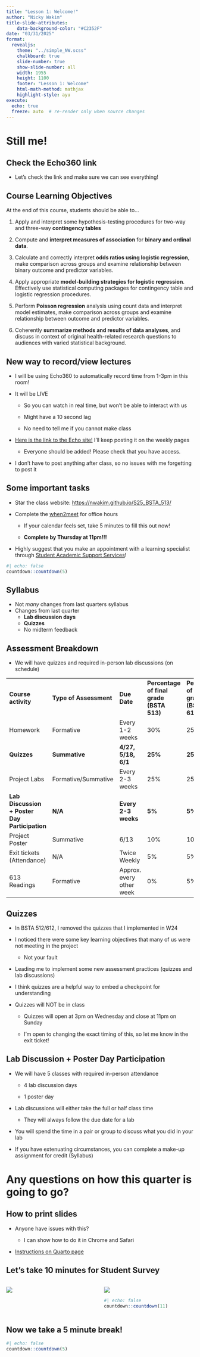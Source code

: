 ```yaml
---
title: "Lesson 1: Welcome!"
author: "Nicky Wakim"
title-slide-attributes:
    data-background-color: "#C2352F"
date: "03/31/2025"
format: 
  revealjs:
    theme: "../simple_NW.scss"
    chalkboard: true
    slide-number: true
    show-slide-number: all
    width: 1955
    height: 1100
    footer: "Lesson 1: Welcome"
    html-math-method: mathjax
    highlight-style: ayu
execute:
  echo: true
  freeze: auto  # re-render only when source changes
---
```


# Still me!

## Check the Echo360 link

-   Let's check the link and make sure we can see everything!

## Course Learning Objectives

At the end of this course, students should be able to...

1.  Apply and interpret some hypothesis-testing procedures for two-way and three-way **contingency tables**

2.  Compute and **interpret measures of association** for **binary and ordinal data**.

3.  Calculate and correctly interpret **odds ratios using logistic regression**, make comparison across groups and examine relationship between binary outcome and predictor variables.

4.  Apply appropriate **model-building strategies for logistic regression**. Effectively use statistical computing packages for contingency table and logistic regression procedures.

5.  Perform **Poisson regression** analysis using count data and interpret model estimates, make comparison across groups and examine relationship between outcome and predictor variables.

6.  Coherently **summarize methods and results of data analyses**, and discuss in context of original health-related research questions to audiences with varied statistical background.

## New way to record/view lectures

-   I will be using Echo360 to automatically record time from 1-3pm in this room!

-   It will be LIVE

    -   So you can watch in real time, but won't be able to interact with us

    -   Might have a 10 second lag

    -   No need to tell me if you cannot make class

-   [Here is the link to the Echo site!](https://echo360.org/section/6e6935cc-2428-4a3e-842c-537121bffd64/home) I'll keep posting it on the weekly pages

    -   Everyone should be added! Please check that you have access.

-   I don't have to post anything after class, so no issues with me forgetting to post it

## Some important tasks

-   Star the class website: <https://nwakim.github.io/S25_BSTA_513/>

-   Complete the [when2meet](https://www.when2meet.com/?29781152-juu4v) for office hours

    -   If your calendar feels set, take 5 minutes to fill this out now!

    -   **Complete by Thursday at 11pm!!!**

-   Highly suggest that you make an appointment with a learning specialist through [Student Academic Support Services](https://sakai.ohsu.edu/portal/site/Student_Support)!

```r
#| echo: false
countdown::countdown(5)
```

## Syllabus

-   Not *many* changes from last quarters syllabus
-   Changes from last quarter
    -   **Lab discussion days**
    -   **Quizzes**
    -   No midterm feedback

## Assessment Breakdown

-   We will have quizzes and required in-person lab discussions (on schedule)

|  |  |  |  |  |
|:--------------|:--------------|:--------------|:--------------|:--------------|
| **Course activity** | **Type of Assessment** | **Due Date** | **Percentage of final grade (BSTA 513)** | **Percentage of final grade (BSTA 613)** |
| Homework | Formative | Every 1-2 weeks | 30% | 25% |
| **Quizzes** | **Summative** | **4/27, 5/18, 6/1** | **25%** | **25%** |
| Project Labs | Formative/Summative | Every 2-3 weeks | 25% | 25% |
| **Lab Discussion + Poster Day Participation** | **N/A** | **Every 2-3 weeks** | **5%** | **5%** |
| Project Poster | Summative | 6/13 | 10% | 10% |
| Exit tickets (Attendance) | N/A | Twice Weekly | 5% | 5% |
| 613 Readings | Formative | Approx. every other week | 0% | 5% |

## Quizzes

-   In BSTA 512/612, I removed the quizzes that I implemented in W24

-   I noticed there were some key learning objectives that many of us were not meeting in the project

    -   Not your fault

-   Leading me to implement some new assessment practices (quizzes and lab discussions)

-   I think quizzes are a helpful way to embed a checkpoint for understanding

-   Quizzes will NOT be in class

    -   Quizzes will open at 3pm on Wednesday and close at 11pm on Sunday

    -   I'm open to changing the exact timing of this, so let me know in the exit ticket!

## Lab Discussion + Poster Day Participation

-   We will have 5 classes with required in-person attendance

    -   4 lab discussion days

    -   1 poster day

-   Lab discussions will either take the full or half class time

    -   They will always follow the due date for a lab

-   You will spend the time in a pair or group to discuss what you did in your lab

-   If you have extenuating circumstances, you can complete a make-up assignment for credit (Syllabus)

# Any questions on how this quarter is going to go?

## How to print slides

-   Anyone have issues with this?

    -   I can show how to do it in Chrome and Safari

-   [Instructions on Quarto page](https://quarto.org/docs/presentations/revealjs/presenting.html#print-to-pdf)

## Let's take 10 minutes for Student Survey

::::: columns
::: {.column width="50%"}
![](images/Student_survey.png){fig-align="center"}
:::

::: {.column width="50%"}
![](images/Survey_QR.png){fig-align="center"}

```r
#| echo: false
countdown::countdown(11)
```
:::
:::::

## Now we take a 5 minute break!

```r
#| echo: false
countdown::countdown(5)
```
